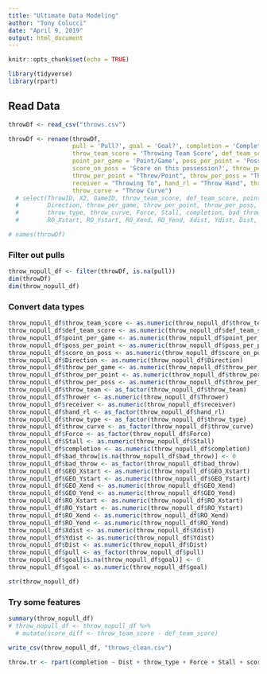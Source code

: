 ```yaml
---
title: "Ultimate Data Modeling"
author: "Tony Colucci"
date: "April 9, 2019"
output: html_document
---
```


```r
knitr::opts_chunk$set(echo = TRUE)
```

```r
library(tidyverse)
library(rpart)
```

## Read Data

```r
throwDf <- read_csv("throws.csv")

throwDf <- rename(throwDf,
                  pull = 'Pull?', goal = 'Goal?', completion = 'Completed?', bad_throw = 'Bad throw?',
                  throw_team_score = 'Throwing Team Score', def_team_score = 'Defending Team Score', 
                  point_per_game = 'Point/Game', poss_per_point = 'Possession/Point', 
                  score_on_poss = 'Score on this possession?', throw_per_game = 'Throw/Game',
                  throw_per_point = "Throw/Point", throw_per_poss = "Throw/Possession", throw_team = "Throwing Team",
                  receiver = "Throwing To", hand_rl = "Throw Hand", throw_type = "Throw Type",
                  throw_curve = "Throw Curve")
  # select(ThrowID, X2, GameID, throw_team_score, def_team_score, point_per_game, poss_per_point, score_on_poss,
  #        Direction, throw_per_game, throw_per_point, throw_per_poss, throw_team, Thrower, receiver, hand_rl,
  #        throw_type, throw_curve, Force, Stall, completion, bad_throw, GEO_Xstart, GEO_Ystart, GEO_Xend, GEO_Yend,
  #        RO_Xstart, RO_Ystart, RO_Xend, RO_Yend, Xdist, Ydist, Dist, pull, goal)

# names(throwDf)

```

### Filter out pulls
```r
throw_nopull_df <- filter(throwDf, is.na(pull))
dim(throwDf)
dim(throw_nopull_df)
```

### Convert data types
```r
throw_nopull_df$throw_team_score <- as.numeric(throw_nopull_df$throw_team_score)
throw_nopull_df$def_team_score <- as.numeric(throw_nopull_df$def_team_score)
throw_nopull_df$point_per_game <- as.numeric(throw_nopull_df$point_per_game)
throw_nopull_df$poss_per_point <- as.numeric(throw_nopull_df$poss_per_point)
throw_nopull_df$score_on_poss <- as.numeric(throw_nopull_df$score_on_poss)
throw_nopull_df$Direction <- as.numeric(throw_nopull_df$Direction)
throw_nopull_df$throw_per_game <- as.numeric(throw_nopull_df$throw_per_game)
throw_nopull_df$throw_per_point <- as.numeric(throw_nopull_df$throw_per_point)
throw_nopull_df$throw_per_poss <- as.numeric(throw_nopull_df$throw_per_poss)
throw_nopull_df$throw_team <- as_factor(throw_nopull_df$throw_team)
throw_nopull_df$Thrower <- as.numeric(throw_nopull_df$Thrower)
throw_nopull_df$receiver <- as.numeric(throw_nopull_df$receiver)
throw_nopull_df$hand_rl <- as_factor(throw_nopull_df$hand_rl)
throw_nopull_df$throw_type <- as_factor(throw_nopull_df$throw_type)
throw_nopull_df$throw_curve <- as_factor(throw_nopull_df$throw_curve)
throw_nopull_df$Force <- as_factor(throw_nopull_df$Force)
throw_nopull_df$Stall <- as.numeric(throw_nopull_df$Stall)
throw_nopull_df$completion <- as.numeric(throw_nopull_df$completion)
throw_nopull_df$bad_throw[is.na(throw_nopull_df$bad_throw)] <- 0
throw_nopull_df$bad_throw <- as_factor(throw_nopull_df$bad_throw)
throw_nopull_df$GEO_Xstart <- as.numeric(throw_nopull_df$GEO_Xstart)
throw_nopull_df$GEO_Ystart <- as.numeric(throw_nopull_df$GEO_Ystart)
throw_nopull_df$GEO_Xend <- as.numeric(throw_nopull_df$GEO_Xend)
throw_nopull_df$GEO_Yend <- as.numeric(throw_nopull_df$GEO_Yend)
throw_nopull_df$RO_Xstart <- as.numeric(throw_nopull_df$RO_Xstart)
throw_nopull_df$RO_Ystart <- as.numeric(throw_nopull_df$RO_Ystart)
throw_nopull_df$RO_Xend <- as.numeric(throw_nopull_df$RO_Xend)
throw_nopull_df$RO_Yend <- as.numeric(throw_nopull_df$RO_Yend)
throw_nopull_df$Xdist <- as.numeric(throw_nopull_df$Xdist)
throw_nopull_df$Ydist <- as.numeric(throw_nopull_df$Ydist)
throw_nopull_df$Dist <- as.numeric(throw_nopull_df$Dist)
throw_nopull_df$pull <- as_factor(throw_nopull_df$pull)
throw_nopull_df$goal[is.na(throw_nopull_df$goal)] <- 0
throw_nopull_df$goal <- as.numeric(throw_nopull_df$goal)

str(throw_nopull_df)
```

### Try some features
```r
summary(throw_nopull_df)
# throw_nopull_df <- throw_nopull_df %>%
  # mutate(score_diff <- throw_team_score - def_team_score)
```
```r
write_csv(throw_nopull_df, "throws_clean.csv")
```

```r
throw.tr <- rpart(completion ~ Dist + throw_type + Force + Stall + score_diff)
```

